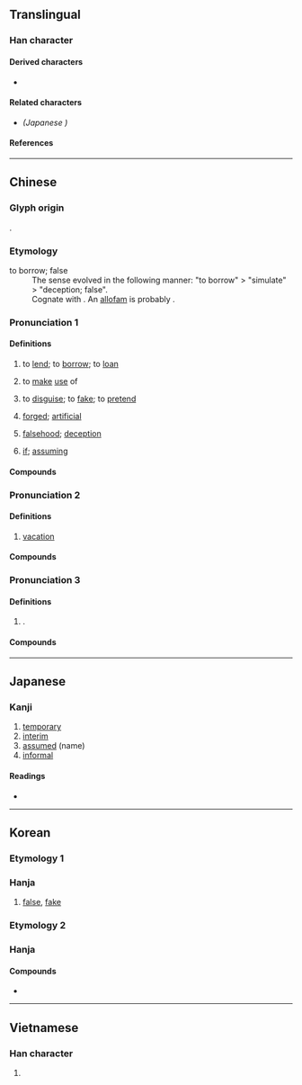 {{also|仮|段}}
{{character info/new}}
==Translingual==
{{stroke order|strokes=11}}
{{ja-forms|[[仮]]|假|假}}
===Han character===
{{Han char|rn=9|rad=人|as=09|sn=11|four=27247|canj=ORYE|ids=⿰亻叚}}

====Derived characters====
* {{l|mul|[[𠽙]], [[𪝪]], [[𫖄]], [[𦹜]], [[𣘟]]}}

====Related characters====
* {{l|mul|[[仮]]}} ''(Japanese {{w|shinjitai}})''

====References====
{{Han ref|kx=0110.030|dkj=00835|dj=0233.160|hdz=10196.020|uh=5047}}

----

==Chinese==
{{zh-forms}}

===Glyph origin===
{{Han etym}}
{{Han compound|人|叚|ls=psc|c1=s|c2=p}}.

===Etymology===
; to borrow; false
: The sense evolved in the following manner: "to borrow" > "simulate" > "deception; false". 
: Cognate with {{cog|bo|ཀར་སྐྱིན||loan; thing borrowed}}. An [[allofam]] is probably {{och-l|雇|to hire}}.

===Pronunciation 1===
{{zh-pron
|m=jiǎ
|c=gaa2
|h=pfs=ká
|md=gā
|mn=xm,qz,tw:ké/zz:kée/ká
|mn_note=ké/kée - vernacular; ká - literary
|mn-t=gê2/gia2
|mn-t_note=gê2 - vernacular; gia2 - literary
|w=2ka,2jia
|w_note=2ka - vernacular; 2jia - literary
|dial=n
|mc=1
|oc=1+2,1
|cat=a,n
}}

====Definitions====
{{zh-hanzi}}

# to [[lend]]; to [[borrow]]; to [[loan]]
#: {{zh-x|假道伐虢|to obtain safe passage to conquer the State of Guo}}
#: {{zh-x|假以時日|as time goes by}}
# to [[make]] [[use]] of
#: {{zh-x|不假思索|without hesitation}}
#: {{zh-x|假借|to make use of; phonetic loan}}
# to [[disguise]]; to [[fake]]; to [[pretend]]
#: {{zh-x|假裝|to pretend}}
# [[forged]]; [[artificial]]
#: {{zh-x|假貨|counterfeit goods}}
#: {{zh-x|假睫毛|'''false''' eyelash}}
# [[falsehood]]; [[deception]]
#: {{zh-x|真假|real and '''fake'''; authenticity}}
# [[if]]; [[assuming]]
#: {{zh-x|假設|to suppose}}

====Compounds====
{{zh-der|假借|假話|假唱|假裝|造假|真假|假貨|假如|假若|假設|假意|假性|通假|假定|假名|假冒|假聲|假使|作假|便假若|假稱|假力|不假|假牙|假榻|不假思索|假寓|假貸|假山|平假名|假惺惺|假死|假充|假對|假子|假面|假面具|假捏|假座|寬假|假道學|假面劇|假處分|假館|假以顏色|假局子|不假辭色|假象|假決議|假嗓子|假寵|將假當真|假正經|假性近視|假以辭色|假饒|假寐|假仙|強文假醋|以假為真|弄虛作假|弄假成真|假扮|優假|假分數|假撇清|久假不歸|假扣押|喬文假醋|假洋鬼子|假力於人|假父|假戲真做|將假作真|假釋|假髮|假果|假借義|假手他人|假食|假廝兒|假公濟私|天假之年|假道|假造|天假因緣|假根|假手|因公假私|假途滅虢|假想敵|天假良緣|假執行|假平等|假批子|假托|假想|假節|假仁假義|假言命題|假葉|假息|假女|假似|假招子|假意周旋|假鈔|搬假戲|摻假|撇假|狐假虎威|片假名|狐假鴟張|真真假假|當真假|理論假設|攙假|調假|附會假借|糊假棺|虛情假意|衿假|裝假|虎威狐假|虛假|酸文假醋|言真道假|假藉|假手於人}}

===Pronunciation 2===
{{zh-pron
|m=jià
|c=gaa3
|h=pfs=ká/ka
|md=gá
|mn=xm,qz:kè/zz:kèe/xm,qz,tw:kà
|mn_note=Xiamen, Quanzhou, Taiwan: kè - vernacular; kà - literary
|mn-t=gê3/gian2
|mn-t_note=gê3 - vernacular; gian2 - literary
|w=2ka
|mc=2
|oc=n,2
|cat=n
}}

====Definitions====
{{zh-hanzi}}

# [[vacation]]
#: {{zh-x|病假{jià}|sick leave}}
#: {{zh-x|假{jià}日|holiday}}

====Compounds====
{{zh-der|fold=1|暑假|放假|假日|寒假|休假|病假|假期|請假|春假|銷假|准假|予假|例假|事假|度假村|參假|年假|彈性放假|度假勝地|乞假|例假日|告假|告謊假|國定假日|不假外出|假樂|公假|假日花市|放假日|渡假|求假|產假|節假|長假|補假|賜假|給假|連續假日|續假|羅馬假期|無薪假}}

===Pronunciation 3===
{{zh-pron
|m=gé,jiǎ
|c=
|cat=
}}

====Definitions====
{{zh-hanzi}}

# {{lb|zh|literary}} {{n-g|Same as}} {{zh-l|格}}.

====Compounds====
{{zh-der|登假}}

{{zh-cat|Elementary|Intermediate}}

----

==Japanese==
{{ja-kanji forms|仮|假}}

===Kanji===
{{ja-kanji|grade=|rs=人09|shin=仮}}

# [[temporary]]
# [[interim]]
# [[assumed]] (name)
# [[informal]]

====Readings====
* {{ja-readings|on=か,け|kun=かり}}

----

==Korean==

===Etymology 1===

===Hanja===
{{ko-hanja|거짓|가}}

# [[false]], [[fake]]

===Etymology 2===

===Hanja===
{{ko-hanja|이르다|이를|격}}

====Compounds====
* {{ko-l|폐가입진|廢假立眞}}

----

==Vietnamese==

===Han character===
{{vi-hantu|[[giả]], [[giá]], [[hạ]]|rs=人09}}

# {{rfdef|vi|sort=人09}}